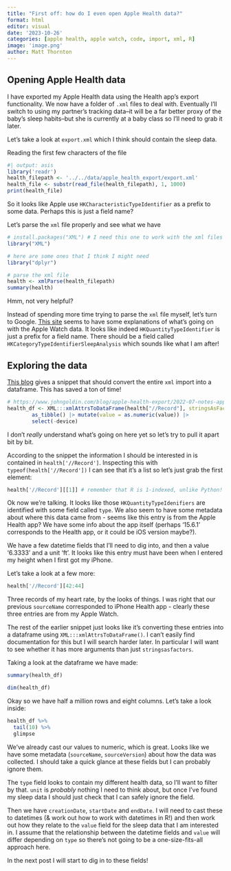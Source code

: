 ```yaml
---
title: "First off: how do I even open Apple Health data?"
format: html
editor: visual
date: '2023-10-26'
categories: [apple health, apple watch, code, import, xml, R]
image: 'image.png'
author: Matt Thornton
---
```


## 

## Opening Apple Health data

I have exported my Apple Health data using the Health app's export functionality. We now have a folder of `.xml` files to deal with. Eventually I'll switch to using my partner's tracking data--it will be a far better proxy of the baby's sleep habits--but she is currently at a baby class so I'll need to grab it later.

Let's take a look at `export.xml` which I think should contain the sleep data.

Reading the first few characters of the file

```r
#| output: asis
library('readr')
health_filepath <- '../../data/apple_health_export/export.xml'
health_file <- substr(read_file(health_filepath), 1, 1000)
print(health_file)
```

So it looks like Apple use `HKCharacteristicTypeIdentifier` as a prefix to some data. Perhaps this is just a field name?

Let's parse the `xml` file properly and see what we have

```r
# install.packages("XML") # I need this one to work with the xml files
library("XML")

# here are some ones that I think I might need
library("dplyr")

# parse the xml file
health <- xmlParse(health_filepath)
summary(health)


```

Hmm, not very helpful?

Instead of spending more time trying to parse the `xml` file myself, let's turn to Google. [This site](https://www.r-bloggers.com/2020/02/apple-health-export-part-i/) seems to have some explanations of what's going on with the Apple Watch data. It looks like indeed `HKQuantityTypeIdentifier` is just a prefix for a field name. There should be a field called `HKCategoryTypeIdentifierSleepAnalysis` which sounds like what I am after!

## Exploring the data

[This blog](https://www.johngoldin.com/blog/apple-health-export/2022-07-notes-apple-health-export/index.html) gives a snippet that should convert the entire `xml` import into a dataframe. This has saved a ton of time!

```r
# https://www.johngoldin.com/blog/apple-health-export/2022-07-notes-apple-health-export/index.html
health_df <- XML:::xmlAttrsToDataFrame(health["//Record"], stringsAsFactors = FALSE) |>
        as_tibble() |> mutate(value = as.numeric(value)) |>
        select(-device)  


```

I don't *really* understand what's going on here yet so let's try to pull it apart bit by bit.

According to the snippet the information I should be interested in is contained in `health['//Record']`. Inspecting this with `typeof(health['//Record'])` I can see that it's a list so let's just grab the first element:

```r
health['//Record'][[1]] # remember that R is 1-indexed, unlike Python!
```

Ok now we're talking. It looks like those `HKQuantityTypeIdenifiers` are identified with some field called `type`. We also seem to have some metadata about where this data came from - seems like this entry is from the Apple Health app? We have some info about the app itself (perhaps '15.6.1' corresponds to the Health app, or it could be iOS version maybe?).

We have a few datetime fields that I'll need to dig into, and then a value '6.3333' and a unit 'ft'. It looks like this entry must have been when I entered my height when I first got my iPhone.

Let's take a look at a few more:

```r
health['//Record'][42:44]
```

Three records of my heart rate, by the looks of things. I was right that our previous `sourceName` corresponded to iPhone Health app - clearly these three entries are from my Apple Watch.

The rest of the earlier snippet just looks like it's converting these entries into a dataframe using `XML:::xmlAttrsToDataFrame()`. I can't easily find documentation for this but I will search harder later. In particular I will want to see whether it has more arguments than just `stringsasfactors`.

Taking a look at the dataframe we have made:

```r
summary(health_df)
```

```r
dim(health_df)
```

Okay so we have half a million rows and eight columns. Let's take a look inside:

```r
health_df %>% 
  tail(10) %>% 
  glimpse
```

We've already cast our values to numeric, which is great. Looks like we have some metadata (`sourceName`, `sourceVersion`) about how the data was collected. I should take a quick glance at these fields but I can probably ignore them.

The `type` field looks to contain my different health data, so I'll want to filter by that. `unit` is *probably* nothing I need to think about, but once I've found my sleep data I should just check that I can safely ignore the field.

Then we have `creationDate`, `startDate` and `endDate`. I will need to cast these to datetimes (& work out how to work with datetimes in R!) and then work out how they relate to the `value` field for the sleep data that I am interested in. I assume that the relationship between the datetime fields and `value` will differ depending on `type` so there's not going to be a one-size-fits-all approach here.

In the next post I will start to dig in to these fields!
